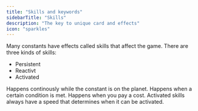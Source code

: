```yaml
---
title: "Skills and keywords"
sidebarTitle: "Skills"
description: "The key to unique card and effects"
icon: "sparkles"
---
```


Many constants have effects called skills that affect the game.
There are three kinds of skills:

- Persistent
- Reactivt
- Activated

<CardGroup cols={3}>
  <Card title="Persistent skills" icon="anchor" color="#3b82f6">
    Happens continously while the constant is on the planet.
  </Card>
  <Card title="Reactive skills" icon="bell-ring" color="#f97316">
    Happens when a certain condition is met.
  </Card>
  <Card title="Activated skills" icon="megaphone" color="#10b981">
    Happens when you pay a cost.
  </Card>
</CardGroup>

<Note>
  Activated skills always have a speed that determines when it can be activated.
</Note>
